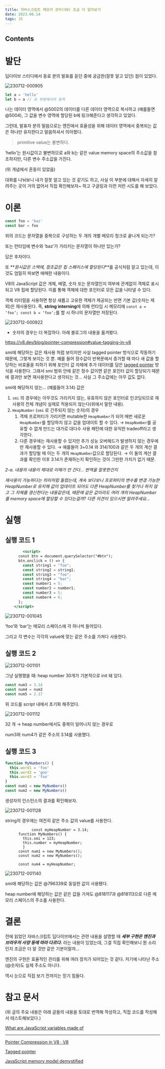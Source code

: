 ```yaml
---
title: 자바스크립트 메모리 관리(V8) 조금 더 알아보기
date: 2023.06.14
tags: JS
---
```


## Contents

# 발단

딥다이브 스터디에서 동료 분의 발표를 듣던 중에 궁금한(잘못 알고 있던) 점이 있었다.

![230712-000905](</posts/자바스크립트_메모리_관리(V8)_조금_더_알아보기/230712-000905.png>)

```jsx
let a = 'hello'
let b = a // 요 부분에서의 동작
```

나는 데이터 영역에서 @5002의 데이터를 다른 데이터 영역으로 복사하고 (예를들면 @5004), 그 값을 변수 영역에 할당된 b에 링크해준다고 생각하고 있었다.

그런데, 발표자 분의 말씀으로는 엔진에서 효율성을 위해 데이터 영역에서 중복되는 값은 하나만 유지한다고 말씀하셔서 의아했다.

> primitive value는 불변하다.

‘hello’는 원시값이고 불변하므로 a와 b는 같은 value memory space의 주소값을 참조하지만, 다른 변수 주소값을 가진다.

>

(위 개념에서 혼동이 있었음)

대화를 나눠보니 내가 잘못 알고 있는 것 같기도 하고, 사실 이 부분에 대해서 자세히 알려주는 곳이 거의 없어서 직접 확인해보자~ 하고 구글링과 이런 저런 시도를 해 보았다.

# 이론

```jsx
const foo = 'baz'
const bar = foo
```

위의 코드는 문자열을 중복으로 구성하는 두 개의 개별 메모리 청크로 끝나게 되는가?

또는 런타임에 변수와 ‘baz’가 가리키는 문자열이 하나만 있는가?

답은 후자이다.

또 **_원시값은 스택에, 참조값은 힙 스페이스에 할당된다_**를 공식처럼 알고 있는데, 이것도 엄밀히 파보면 애매한 내용이다.

V8의 JavaScript 값은 개체, 배열, 숫자 또는 문자열인지 여부에 관계없이 객체로 표시되고 V8 힙에 할당된다. 이를 통해 객체에 대한 포인터로 모든 값을 나타낼 수 있다.

객체 리터럴을 사용하면 항상 새롭고 고유한 객체가 제공되는 반면 기본 값(숫자는 제외)은 재사용된다. 즉, **string interning**에 의해 런타임 시 메모리에 `const a = ‘foo’; const b = ‘foo’;`를 할 시 하나의 문자열만 저장된다.

![230712-000922](</posts/자바스크립트_메모리_관리(V8)_조금_더_알아보기/230712-000922.png>)

- 숫자의 경우는 더 복잡하다. 아래 블로그의 내용을 옮겨봤다.

https://v8.dev/blog/pointer-compression#value-tagging-in-v8

smi에 해당하는 값은 재사용 처럼 보이지만 사실 tagged pointer 방식으로 작동하기 때문에, 그렇게 보이는 것 뿐. 예를 들어 정수값이 반복문에서 증가할 때 마다 새 값을 할당하는 비효율을 피하기 위해 포인터 값 자체에 추가 데이터를 담은 [tagged pointer](https://en.wikipedia.org/wiki/Tagged_pointer) 방식을 사용한다. 그래서 smi 범위 안에 같은 정수 값이면 같은 포인터 값이 할당되기 때문에 결과만 보면 재사용한다고 생각되는 것… 사실 그 주소값에는 아무 값도 없다.

smi에 해당하지 않는… (예를들어 3.14) 값은

1. `smi` 의 경우에는 아무것도 가리키지 않는, 유효하지 않은 포인터로 인코딩되므로 재사용의 전체 개념이 실제로 적용되지 않는다(위에서 말한 내용).
2. `HeapNumber` (`smi` 로 간주되지 않는 숫자)의 경우
   1. 객체 프로퍼티가 가리키면 mutable한 `HeapNumber`가 되어 매번 새로운 `HeapNumber`를 할당하지 않고 값을 업데이트 할 수 있다. → `HeapNumber`를 공유할 수 없게 만드는 대가로 대다수 사용 패턴에 대한 유익한 tradeoff라고 생각한다.
   2. 다른 경우에는 재사용할 수 있지만 추가 성능 오버헤드가 발생하지 않는 경우에만 재사용할 수 있다. → 예를들어 3+0.14 와 314/100과 같은 두 개의 계산 결과가 할당될 때 이는 두 개의 `HeapNumber`값으로 할당된다. → 이 둘의 계산 결과를 확인한 이후 3.14가 존재하는지 확인하는 것이 그만한 가치가 없기 때문.

_2-a. 내용의 내용이 제대로 이해가 안 간다… 번역을 잘못한건지_

_재사용이 가능하다는 의미처럼 들렸는데, 계속 보다보니 프로퍼티의 변수를 변경 가능한 HeapNumber로 유지해 값이 업데이트 되어도 다른 HeapNumber를 찾거나 하지 않고 그 자체를 갱신한다는 내용같은데, 때문에 같은 값이라도 여러 개의 HeapNumber를 memory space에 할당할 수 있다는걸까? 다른 의견이 있으시면 알려주세요…_

# 실행

## 실행 코드 1

```jsx
		<script>
      const btn = document.querySelector("#btn");
      btn.onclick = () => {
        const string1 = "foo";
        const string2 = string1;
        const string3 = "foo";
        const string4 = "bar";
        const number1 = 5;
        const number2 = number1;
        const number3 = 5;
        const number4 = 6;
      };
    </script>
```

![230712-001045](</posts/자바스크립트_메모리_관리(V8)_조금_더_알아보기/230712-001045.png>)

‘foo’와 ‘bar’는 메모리 스페이스에 각 하나씩 들어있다.

그리고 각 변수는 각각의 value에 맞는 같은 주소를 가져다 사용한다.

## 실행 코드 2

![230712-001101](</posts/자바스크립트_메모리_관리(V8)_조금_더_알아보기/230712-001101.png>)

그냥 실행했을 때: heap number 30개가 기본적으로 init 돼 있다.

```jsx
const num3 = 3.14
const num4 = num3
const num5 = 2.17
```

위 코드를 script 내에서 초기화 해주었다.

![230712-001112](</posts/자바스크립트_메모리_관리(V8)_조금_더_알아보기/230712-001112.png>)

32 개 → heap number에서도 중복이 일어나지 않는 경우로

num3와 num4가 같은 주소의 3.14를 사용했다.

## 실행 코드 3

```jsx
function MyNumbers() {
  this.word1 = 'foo'
  this.word2 = 'goo'
  this.word3 = 'foo'
}
const num1 = new MyNumbers()
const num2 = new MyNumbers()
```

생성자의 인스턴스의 결과를 확인해보자.

![230712-001128](</posts/자바스크립트_메모리_관리(V8)_조금_더_알아보기/230712-001128.png>)

string의 경우에는 여전히 같은 주소 값의 value를 사용한다.

```
			const myHeapNumber = 3.14;
      function MyNumbers() {
        this.smi = 123;
        this.number = myHeapNumber;
	    }
      const num1 = new MyNumbers();
      const num2 = new MyNumbers();

      const num4 = myHeapNumber;
```

![230712-001140](</posts/자바스크립트_메모리_관리(V8)_조금_더_알아보기/230712-001140.png>)

smi에 해당하는 값은 @796339로 동일한 값이 사용됐다.

heap number에 해당하는 값은 같은 값을 가져도 @818117과 @818113으로 다른 메모리 스페이스의 주소를 사용한다.

# 결론

전에 읽었던 자바스크립트 딥다이브에서는 관련 내용을 설명할 때 **_세부 구현은 엔진과 브라우저 사양 등에 따라 다르다._** 라는 내용이 있었는데, 그걸 직접 확인해보니 뭔 소리인지 조금은 더 알 것만 같은 기분이랄까…

엔진의 구현은 효율적인 관리를 위해 여러 장치가 되어있는 것 같다. 저기에 나타난 주소(@숫자)도 실제 주소도 아니다.

역시 눈으로 직접 보기 전까지는 믿기 힘들다.

# 참고 문서

(위 글의 주요 내용은 아래 글들의 내용을 토대로 번역해 작성하고, 직접 코드를 작성해서 테스트해보았다.)

[What are JavaScript variables made of](https://www.zhenghao.io/posts/javascript-variables)

---

[Pointer Compression in V8 · V8](https://v8.dev/blog/pointer-compression#value-tagging-in-v8)

[Tagged pointer](https://en.wikipedia.org/wiki/Tagged_pointer)

[JavaScript memory model demystified](https://www.zhenghao.io/posts/javascript-memory)
